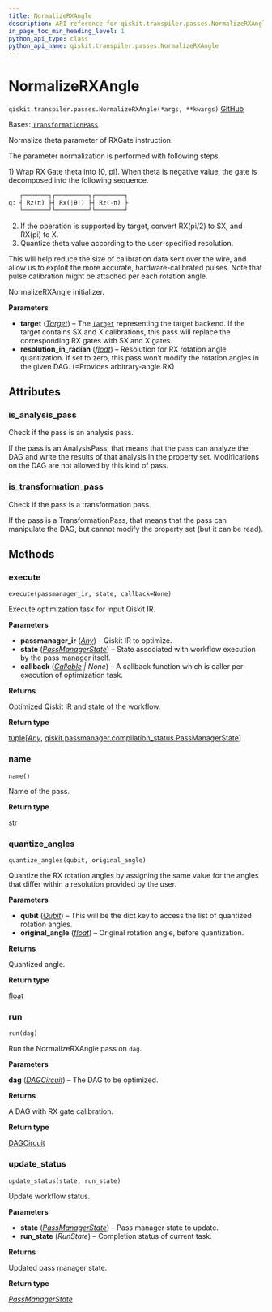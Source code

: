 ```yaml
---
title: NormalizeRXAngle
description: API reference for qiskit.transpiler.passes.NormalizeRXAngle
in_page_toc_min_heading_level: 1
python_api_type: class
python_api_name: qiskit.transpiler.passes.NormalizeRXAngle
---
```


# NormalizeRXAngle

<span id="qiskit.transpiler.passes.NormalizeRXAngle" />

`qiskit.transpiler.passes.NormalizeRXAngle(*args, **kwargs)` [GitHub](https://github.com/qiskit/qiskit/tree/stable/0.45/qiskit/transpiler/passes/optimization/normalize_rx_angle.py "view source code")

Bases: [`TransformationPass`](qiskit.transpiler.TransformationPass "qiskit.transpiler.basepasses.TransformationPass")

Normalize theta parameter of RXGate instruction.

The parameter normalization is performed with following steps.

1\) Wrap RX Gate theta into \[0, pi]. When theta is negative value, the gate is decomposed into the following sequence.

```python
   ┌───────┐┌─────────┐┌────────┐
q: ┤ Rz(π) ├┤ Rx(|θ|) ├┤ Rz(-π) ├
   └───────┘└─────────┘└────────┘
```

2.  If the operation is supported by target, convert RX(pi/2) to SX, and RX(pi) to X.
3.  Quantize theta value according to the user-specified resolution.

This will help reduce the size of calibration data sent over the wire, and allow us to exploit the more accurate, hardware-calibrated pulses. Note that pulse calibration might be attached per each rotation angle.

NormalizeRXAngle initializer.

**Parameters**

*   **target** ([*Target*](qiskit.transpiler.Target "qiskit.transpiler.Target")) – The [`Target`](qiskit.transpiler.Target "qiskit.transpiler.Target") representing the target backend. If the target contains SX and X calibrations, this pass will replace the corresponding RX gates with SX and X gates.
*   **resolution\_in\_radian** ([*float*](https://docs.python.org/3/library/functions.html#float "(in Python v3.12)")) – Resolution for RX rotation angle quantization. If set to zero, this pass won’t modify the rotation angles in the given DAG. (=Provides arbitrary-angle RX)

## Attributes

<span id="qiskit.transpiler.passes.NormalizeRXAngle.is_analysis_pass" />

### is\_analysis\_pass

Check if the pass is an analysis pass.

If the pass is an AnalysisPass, that means that the pass can analyze the DAG and write the results of that analysis in the property set. Modifications on the DAG are not allowed by this kind of pass.

<span id="qiskit.transpiler.passes.NormalizeRXAngle.is_transformation_pass" />

### is\_transformation\_pass

Check if the pass is a transformation pass.

If the pass is a TransformationPass, that means that the pass can manipulate the DAG, but cannot modify the property set (but it can be read).

## Methods

### execute

<span id="qiskit.transpiler.passes.NormalizeRXAngle.execute" />

`execute(passmanager_ir, state, callback=None)`

Execute optimization task for input Qiskit IR.

**Parameters**

*   **passmanager\_ir** ([*Any*](https://docs.python.org/3/library/typing.html#typing.Any "(in Python v3.12)")) – Qiskit IR to optimize.
*   **state** ([*PassManagerState*](qiskit.passmanager.PassManagerState "qiskit.passmanager.compilation_status.PassManagerState")) – State associated with workflow execution by the pass manager itself.
*   **callback** ([*Callable*](https://docs.python.org/3/library/collections.abc.html#collections.abc.Callable "(in Python v3.12)") *| None*) – A callback function which is caller per execution of optimization task.

**Returns**

Optimized Qiskit IR and state of the workflow.

**Return type**

[tuple](https://docs.python.org/3/library/stdtypes.html#tuple "(in Python v3.12)")\[[*Any*](https://docs.python.org/3/library/typing.html#typing.Any "(in Python v3.12)"), [qiskit.passmanager.compilation\_status.PassManagerState](qiskit.passmanager.PassManagerState "qiskit.passmanager.compilation_status.PassManagerState")]

### name

<span id="qiskit.transpiler.passes.NormalizeRXAngle.name" />

`name()`

Name of the pass.

**Return type**

[str](https://docs.python.org/3/library/stdtypes.html#str "(in Python v3.12)")

### quantize\_angles

<span id="qiskit.transpiler.passes.NormalizeRXAngle.quantize_angles" />

`quantize_angles(qubit, original_angle)`

Quantize the RX rotation angles by assigning the same value for the angles that differ within a resolution provided by the user.

**Parameters**

*   **qubit** ([*Qubit*](qiskit.circuit.Qubit "qiskit.circuit.Qubit")) – This will be the dict key to access the list of quantized rotation angles.
*   **original\_angle** ([*float*](https://docs.python.org/3/library/functions.html#float "(in Python v3.12)")) – Original rotation angle, before quantization.

**Returns**

Quantized angle.

**Return type**

[float](https://docs.python.org/3/library/functions.html#float "(in Python v3.12)")

### run

<span id="qiskit.transpiler.passes.NormalizeRXAngle.run" />

`run(dag)`

Run the NormalizeRXAngle pass on `dag`.

**Parameters**

**dag** ([*DAGCircuit*](qiskit.dagcircuit.DAGCircuit "qiskit.dagcircuit.DAGCircuit")) – The DAG to be optimized.

**Returns**

A DAG with RX gate calibration.

**Return type**

[DAGCircuit](qiskit.dagcircuit.DAGCircuit "qiskit.dagcircuit.DAGCircuit")

### update\_status

<span id="qiskit.transpiler.passes.NormalizeRXAngle.update_status" />

`update_status(state, run_state)`

Update workflow status.

**Parameters**

*   **state** ([*PassManagerState*](qiskit.passmanager.PassManagerState "qiskit.passmanager.compilation_status.PassManagerState")) – Pass manager state to update.
*   **run\_state** (*RunState*) – Completion status of current task.

**Returns**

Updated pass manager state.

**Return type**

[*PassManagerState*](qiskit.passmanager.PassManagerState "qiskit.passmanager.compilation_status.PassManagerState")

